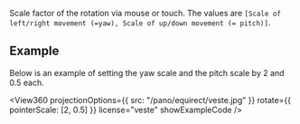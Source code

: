 
<OptionDescriptor type="[number, number]" defaultVal="[1, 1]" added="4.0.0" />

Scale factor of the rotation via mouse or touch.
The values are `[Scale of left/right movement (=yaw), Scale of up/down movement (= pitch)]`.

## Example
Below is an example of setting the yaw scale and the pitch scale by 2 and 0.5 each.

<View360
  projectionOptions={{
    src: "/pano/equirect/veste.jpg"
  }}
  rotate={{
    pointerScale: [2, 0.5]
  }}
  license="veste"
  showExampleCode />
